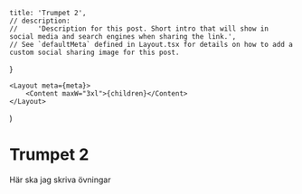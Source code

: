 
<!--
    NOTE: To publish a post, make a copy of this file and save it in the same folder.
    The filename will be determine the post url:
        - `example.mdx` will for example be published under `/news/example`
        - `your-post.mdx` will be published under `/news/your-post`
        - and so on
-->

    title: 'Trumpet 2',
    // description:
    //     'Description for this post. Short intro that will show in social media and search engines when sharing the link.',
    // See `defaultMeta` defined in Layout.tsx for details on how to add a custom social sharing image for this post.
}

<!--
    NOTE: Only `.mdx` posts with a default export will be published.
    NOTE: To save a post as a draft without publishing it, it's possible to comment out the file
-->

    <Layout meta={meta}>
        <Content maxW="3xl">{children}</Content>
    </Layout>
)

# Trumpet 2

Här ska jag skriva övningar
